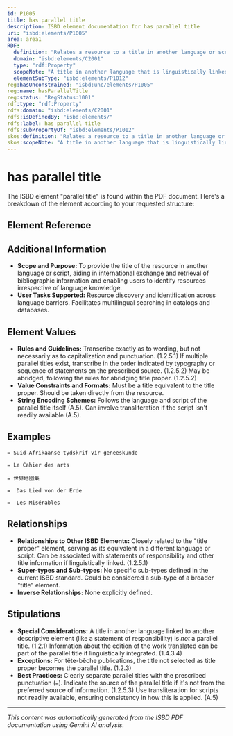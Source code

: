 ```yaml
---
id: P1005
title: has parallel title
description: ISBD element documentation for has parallel title
uri: "isbd:elements/P1005"
area: area1
RDF:
  definition: "Relates a resource to a title in another language or script than the title proper and presented as an equivalent of the title proper on the preferred source or sources of information."
  domain: "isbd:elements/C2001"
  type: "rdf:Property"
  scopeNote: "A title in another language that is linguistically linked to another part of the description is not treated as a parallel title."
  elementSubType: "isbd:elements/P1012"
reg:hasUnconstrained: "isbd:unc/elements/P1005"
reg:name: hasParallelTitle
reg:status: "RegStatus:1001"
rdf:type: "rdf:Property"
rdfs:domain: "isbd:elements/C2001"
rdfs:isDefinedBy: "isbd:elements/"
rdfs:label: has parallel title
rdfs:subPropertyOf: "isbd:elements/P1012"
skos:definition: "Relates a resource to a title in another language or script than the title proper and presented as an equivalent of the title proper on the preferred source or sources of information."
skos:scopeNote: "A title in another language that is linguistically linked to another part of the description is not treated as a parallel title."
---
```

# has parallel title

The ISBD element "parallel title" is found within the PDF document.  Here's a breakdown of the element according to your requested structure:

## Element Reference


<ElementReference frontMatter={frontMatter} />

## Additional Information

- **Scope and Purpose:** To provide the title of the resource in another language or script, aiding in international exchange and retrieval of bibliographic information and enabling users to identify resources irrespective of language knowledge.
- **User Tasks Supported:** Resource discovery and identification across language barriers. Facilitates multilingual searching in catalogs and databases.


## Element Values

- **Rules and Guidelines:** Transcribe exactly as to wording, but not necessarily as to capitalization and punctuation. (1.2.5.1)  If multiple parallel titles exist, transcribe in the order indicated by typography or sequence of statements on the prescribed source. (1.2.5.2)  May be abridged, following the rules for abridging title proper. (1.2.5.2)
- **Value Constraints and Formats:** Must be a title equivalent to the title proper.  Should be taken directly from the resource.
- **String Encoding Schemes:**  Follows the language and script of the parallel title itself (A.5). Can involve transliteration if the script isn't readily available (A.5).



## Examples

```
= Suid-Afrikaanse tydskrif vir geneeskunde
```

```
= Le Cahier des arts
```

```
= 世界地图集
```

```
=  Das Lied von der Erde
```

```
=  Les Misérables
```


## Relationships

- **Relationships to Other ISBD Elements:** Closely related to the "title proper" element, serving as its equivalent in a different language or script.  Can be associated with statements of responsibility and other title information if linguistically linked. (1.2.5.1)
- **Super-types and Sub-types:**  No specific sub-types defined in the current ISBD standard.  Could be considered a sub-type of a broader "title" element.
- **Inverse Relationships:**  None explicitly defined.


## Stipulations

- **Special Considerations:**  A title in another language linked to another descriptive element (like a statement of responsibility) is *not* a parallel title.  (1.2.1)   Information about the edition of the work translated can be part of the parallel title if linguistically integrated. (1.4.3.4)
- **Exceptions:**  For tête-bêche publications, the title not selected as title proper becomes the parallel title. (1.2.3)
- **Best Practices:**  Clearly separate parallel titles with the prescribed punctuation (`=`). Indicate the source of the parallel title if it's not from the preferred source of information. (1.2.5.3)  Use transliteration for scripts not readily available, ensuring consistency in how this is applied. (A.5)


---

*This content was automatically generated from the ISBD PDF documentation using Gemini AI analysis.*
